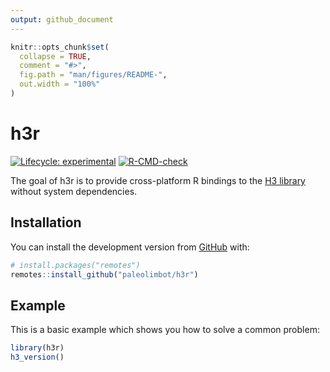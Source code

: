```yaml
---
output: github_document
---
```


<!-- README.md is generated from README.Rmd. Please edit that file -->

```r
knitr::opts_chunk$set(
  collapse = TRUE,
  comment = "#>",
  fig.path = "man/figures/README-",
  out.width = "100%"
)
```

# h3r

<!-- badges: start -->
[![Lifecycle: experimental](https://img.shields.io/badge/lifecycle-experimental-orange.svg)](https://lifecycle.r-lib.org/articles/stages.html#experimental)
[![R-CMD-check](https://github.com/paleolimbot/h3r/workflows/R-CMD-check/badge.svg)](https://github.com/paleolimbot/h3r/actions)
<!-- badges: end -->

The goal of h3r is to provide cross-platform R bindings to the [H3 library](https://github.com/uber/h3) without system dependencies.

## Installation

You can install the development version from [GitHub](https://github.com/) with:

``` r
# install.packages("remotes")
remotes::install_github("paleolimbot/h3r")
```

## Example

This is a basic example which shows you how to solve a common problem:

```r
library(h3r)
h3_version()
```
